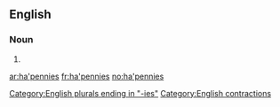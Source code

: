 ==English==

===Noun===
{{head|en|noun plural form}}

# {{plural of|ha'penny|lang=en}}

[[Category:English plurals ending in "-ies"]]
[[Category:English contractions]]

[[ar:ha'pennies]]
[[fr:ha'pennies]]
[[no:ha'pennies]]